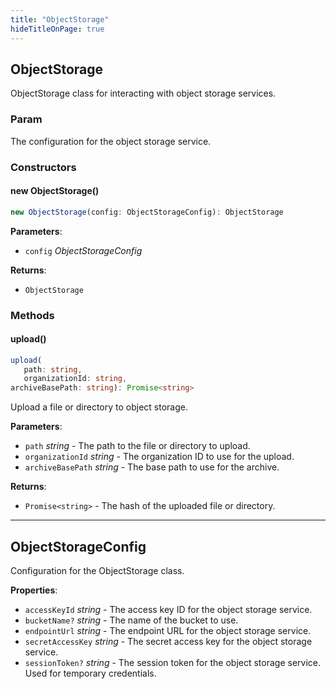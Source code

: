 ```yaml
---
title: "ObjectStorage"
hideTitleOnPage: true
---
```



## ObjectStorage

ObjectStorage class for interacting with object storage services.

### Param

The configuration for the object storage service.

### Constructors

#### new ObjectStorage()

```ts
new ObjectStorage(config: ObjectStorageConfig): ObjectStorage
```

**Parameters**:

- `config` _ObjectStorageConfig_


**Returns**:

- `ObjectStorage`

### Methods

#### upload()

```ts
upload(
   path: string, 
   organizationId: string, 
archiveBasePath: string): Promise<string>
```

Upload a file or directory to object storage.

**Parameters**:

- `path` _string_ - The path to the file or directory to upload.
- `organizationId` _string_ - The organization ID to use for the upload.
- `archiveBasePath` _string_ - The base path to use for the archive.


**Returns**:

- `Promise<string>` - The hash of the uploaded file or directory.

***


## ObjectStorageConfig

Configuration for the ObjectStorage class.

**Properties**:

- `accessKeyId` _string_ - The access key ID for the object storage service.
- `bucketName?` _string_ - The name of the bucket to use.
- `endpointUrl` _string_ - The endpoint URL for the object storage service.
- `secretAccessKey` _string_ - The secret access key for the object storage service.
- `sessionToken?` _string_ - The session token for the object storage service. Used for temporary credentials.